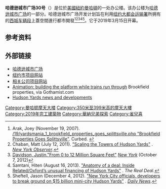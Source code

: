 {{coord|40.754661|N|74.003783|W|region:US-NY_type:landmark|display=title}}
{{Infobox building
|name               = 哈德逊城市广场30号<br>30 Hudson Yards
|image              = Hudson Yards from Hudson Commons (95131p) (30 Hudson Yards).jpg
|image_size         = 200px
|caption            = 2019年10月的哈德逊城市广场30号
|building_type      = 办公楼
|location           = 33街和第十大道交叉口
|alternate_names    = 北楼
|coordinates        = 
|groundbreaking_date =2012年12月4日
|status             = 建成
|opened_date =2019年3月15日
|roof               = {{convert|1268|ft|m}}
|antenna_spire      = 
|floor_count        = 92
|est_completion     = 
|floor_area         = {{convert|2600000|ft2|m2}}
|architect          = [[美国KPF建筑师事务所|美国KPF建筑师事务所]]（主规划师）<br>[[SOM建筑设计事务所|SOM建筑设计事务所]] 
|main_contractor    = 
|management         = [[Related_Companies|The Related Companies L.P.]]<br>[[Oxford_Properties|Oxford Properties Group Inc.]]
}}

'''哈德逊城市广场30号'''（{{lang-en|30 Hudson Yards}}）是位於[[美國|美國]][[紐約|紐約]][[曼哈頓|曼哈頓]]{{Link-en|曼哈頓西城|West Side (Manhattan)|西城}}的一处办公楼。该办公楼为[[哈德逊城市广场|哈德逊城市广场]]的一部分。哈德逊城市广场开发计划旨在利用[[纽约大都会运输署|纽约大都会运输署]]所拥有的[[西城车辆段|西城车辆段]]上蓋空間進行都市開發<ref>Arak, Joey (November 19, 2007). [http://ny.curbed.com/archives/2007/11 /19/yardsmania_1_brookfield_properties_goes_splittsville.php "Brookfield Properties Goes Splittsville"]. Curbed. {{Wayback|url=http://ny.curbed.com/archives/2007/11 |date=20120613024610 }}</ref><ref>Chaban, Matt (July 12, 2011). [http://www.observer.com/2011/07/scaling-the-towers-of-hudson-yards/ "Scaling the Towers of Hudson Yards"] {{Wayback|url=http://www.observer.com/2011/07/scaling-the-towers-of-hudson-yards/ |date=20200919032001 }}. ''[[New_York_Observer|New York Observer]]''.</ref><ref>[http://nymag.com/homedesign/urbanliving/2012/hudson-yards/ Davidson, Justin."From 0 to 12 Million Square Feet"] {{Wayback|url=http://nymag.com/homedesign/urbanliving/2012/hudson-yards/ |date=20201126234755 }} ''[[New_York_(magazine)|New York]]'' (October 7, 2012)</ref><ref>Samtani, Hiten (August 16, 2013). [http://therealdeal.com/blog/2013/08/16/anatomy-of-a-deal-inside-relatedoxfords-unusual-hudson-yards-financing/ "Anatomy of a deal: Inside Related/Oxford’s unusual financing of Hudson Yards"] {{Wayback|url=http://therealdeal.com/blog/2013/08/16/anatomy-of-a-deal-inside-relatedoxfords-unusual-hudson-yards-financing/ |date=20151012111033 }}. ''The Real Deal''.</ref><ref>Sheftell, Jason (December 4, 2012). [http://www.nydailynews.com/life-style/real-estate/officials-developers-break-ground-15b-hudson-yards-article-1.1212797 "New York City officials, developers to break ground on $15 billion mini-city Hudson Yards"] {{Wayback|url=http://www.nydailynews.com/life-style/real-estate/officials-developers-break-ground-15b-hudson-yards-article-1.1212797 |date=20201114192114 }}. ''[[Daily_News_(New_York)|Daily News]]''.</ref>。它于2019年3月15日开幕。

== 参考资料 ==
{{reflist}}

== 外部链接 ==
* [http://www.hudsonyardsnewyork.com/ 哈德逊城市广场]{{Wayback|url=http://www.hudsonyardsnewyork.com/ |date=20201218174519 }}
* [https://web.archive.org/web/20150218025817/http://www.hydc.org/html/home/home.shtml 纽约市项目网站]
* [https://web.archive.org/web/20120718082011/http://www.related.com/destinations/hudsonyards/ 相关公司项目网站]
* [https://web.archive.org/web/20130624075515/http://gothamist.com/2013/01/15/awesome_infrastructure_video_buildi.php#photo-1 Animation: building the platform while trains run through] Brookfield properties, via Gothamist.com
* [http://therealdeal.com/blog/tag/hudson-yards/ Hudson Yards news and developments]{{Wayback|url=http://therealdeal.com/blog/tag/hudson-yards/ |date=20151126063926 }}

[[Category:曼哈顿摩天大楼|Category:曼哈顿摩天大楼]]
[[Category:350米至399米高的摩天大樓|Category:350米至399米高的摩天大樓]]
[[Category:2019年完工建築物|Category:2019年完工建築物]]
[[Category:華納兄弟探索|Category:華納兄弟探索]]
[[Category:雀兒喜|Category:雀兒喜]]